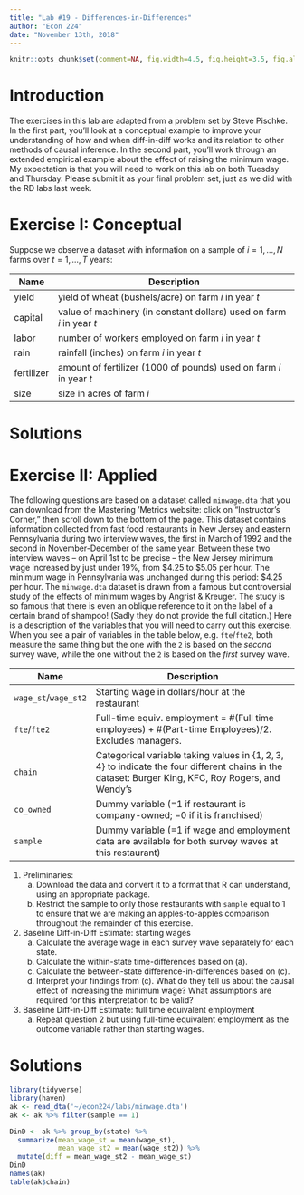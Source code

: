 ```yaml
---
title: "Lab #19 - Differences-in-Differences"
author: "Econ 224"
date: "November 13th, 2018"
---
```


<!-- knitr global options -->
```r
knitr::opts_chunk$set(comment=NA, fig.width=4.5, fig.height=3.5, fig.align = 'center')
```

# Introduction
The exercises in this lab are adapted from a problem set by Steve Pischke.
In the first part, you'll look at a conceptual example to improve your understanding of how and when diff-in-diff works and its relation to other methods of causal inference.
In the second part, you'll work through an extended empirical example about the effect of raising the minimum wage. 
My expectation is that you will need to work on this lab on both Tuesday and Thursday.
Please submit it as your final problem set, just as we did with the RD labs last week.

# Exercise I: Conceptual
Suppose we observe a dataset with information on a sample of $i = 1,...,N$ farms over $t = 1, ..., T$ years:

| Name | Description |
|-----|-----------------------------------------------|
| yield | yield of wheat (bushels/acre) on farm $i$ in year $t$ | 
| capital | value of machinery (in constant dollars) used on farm $i$ in year $t$ |
| labor | number of workers employed on farm $i$ in year $t$ |
| rain |  rainfall (inches) on farm $i$ in year $t$ |
| fertilizer | amount of fertilizer (1000 of pounds) used on farm $i$ in year $t$|
| size | size in acres of farm $i$ |


# Solutions
<!-- ANS_START -->
<!-- ANS_END -->

# Exercise II: Applied
The following questions are based on a dataset called `minwage.dta` that you can download from the Mastering 'Metrics website: click on "Instructor's Corner," then scroll down to the bottom of the page.
This dataset contains information collected from fast food restaurants in New Jersey and eastern Pennsylvania during two interview waves, the first in March of 1992 and the second in November-December of the same year.
Between these two interview waves -- on April 1st to be precise -- the New Jersey minimum wage increased by just under 19\%, from \$4.25 to \$5.05 per hour.
The minimum wage in Pennsylvania was unchanged during this period: \$4.25 per hour. 
The `minwage.dta` dataset is drawn from a famous but controversial study of the effects of minimum wages by Angrist \& Kreuger. 
The study is so famous that there is even an oblique reference to it on the label of a certain brand of shampoo!
(Sadly they do not provide the full citation.)
Here is a description of the variables that you will need to carry out this exercise.
When you see a pair of variables in the table below, e.g.\ `fte`/`fte2`, both measure the same thing but the one with the `2` is based on the *second* survey wave, while the one without the `2` is based on the *first* survey wave.

| Name | Description |
|---------------|-----------------------------------------------|
| `wage_st`/`wage_st2` | Starting wage in dollars/hour at the restaurant|
| `fte`/`fte2` | Full-time equiv. employment = \#(Full time employees) + \#(Part-time Employees)/2. Excludes managers. |
| `chain` | Categorical variable taking values in $\{1, 2, 3, 4\}$ to indicate the four different chains in the dataset: Burger King, KFC, Roy Rogers, and Wendy's |
| `co_owned` | Dummy variable (=1 if restaurant is company-owned; =0 if it is franchised) |
| `sample` | Dummy variable (=1 if wage and employment data are available for both survey waves at this restaurant)|


1. Preliminaries:
      (a) Download the data and convert it to a format that R can understand, using an appropriate package.
      (b) Restrict the sample to only those restaurants with `sample` equal to 1 to ensure that we are making an apples-to-apples comparison throughout the remainder of this exercise.
2. Baseline Diff-in-Diff Estimate: starting wages
      (a) Calculate the average wage in each survey wave separately for each state.
      (b) Calculate the within-state time-differences based on (a).
      (c) Calculate the between-state difference-in-differences based on (c).
      (d) Interpret your findings from (c). What do they tell us about the causal effect of increasing the minimum wage? What assumptions are required for this interpretation to be valid?
3. Baseline Diff-in-Diff Estimate: full time equivalent employment
      (a) Repeat question 2 but using full-time equivalent employment as the outcome variable rather than starting wages.



# Solutions
<!-- ANS_START -->
```r
library(tidyverse)
library(haven)
ak <- read_dta('~/econ224/labs/minwage.dta')
ak <- ak %>% filter(sample == 1)

DinD <- ak %>% group_by(state) %>% 
  summarize(mean_wage_st = mean(wage_st), 
            mean_wage_st2 = mean(wage_st2)) %>%
  mutate(diff = mean_wage_st2 - mean_wage_st)
DinD
names(ak)
table(ak$chain)
```
<!-- ANS_END -->
